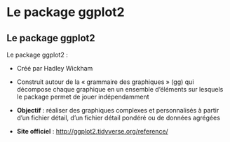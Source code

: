 # Le package ggplot2 {.backgroundTitre}

## Le package ggplot2

Le package ggplot2 :

-   Créé par Hadley Wickham

-   Construit autour de la « grammaire des graphiques » (gg) qui décompose chaque graphique en un ensemble d'éléments sur lesquels le package permet de jouer indépendamment

-   **Objectif** : réaliser des graphiques complexes et personnalisés à partir d'un fichier détail, d'un fichier détail pondéré ou de données agrégées

-   **Site officiel** : <http://ggplot2.tidyverse.org/reference/>
